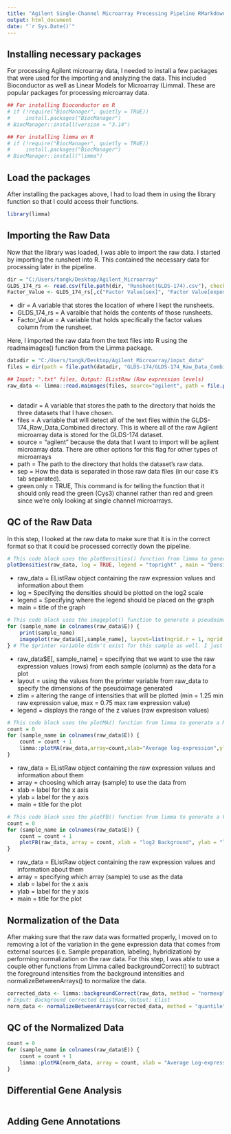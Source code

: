 ```yaml
---
title: "Agilent Single-Channel Microarray Processing Pipeline RMarkdown (GLDS-174)"
output: html_document
date: "`r Sys.Date()`"
---
```


## Installing necessary packages

For processing Agilent microarray data, I needed to install a few packages that were used for the importing and analyzing the data. 
This included Bioconductor as well as Linear Models for Microarray (Limma). These are popular packages for processing microarray data.

```r
## For installing Bioconductor on R
# if (!require("BiocManager", quietly = TRUE))
#     install.packages("BiocManager")
# BiocManager::install(version = "3.14")

## For installing limma on R
# if (!require("BiocManager", quietly = TRUE))
#     install.packages("BiocManager")
# BiocManager::install("limma")

```
## Load the packages
After installing the packages above, I had to load them in using the library function so that I could access their functions.
```r
library(limma)
```
## Importing the Raw Data
Now that the library was loaded, I was able to import the raw data. I started by importing the runsheet into R.
This contained the necessary data for processing later in the pipeline.
```r
dir = "C:/Users/tangk/Desktop/Agilent_Microarray"
GLDS_174_rs <- read.csv(file.path(dir, "Runsheet(GLDS-174).csv"), check.names = FALSE, fileEncoding = 'UTF-8-BOM') ## Outputs a dataframe
Factor_Value <- GLDS_174_rs[,c("Factor Value[sex]", "Factor Value[exposure duration]")]
```
- dir = A variable that stores the location of where I kept the runsheets.
- GLDS_174_rs = A varaible that holds the contents of those runsheets.
- Factor_Value = A variable that holds specifically the factor values column from the runsheet.

Here, I imported the raw data from the text files into R using the readmaimages() function from the Limma package.
```r
datadir = "C:/Users/tangk/Desktop/Agilent_Microarray/input_data"
files = dir(path = file.path(datadir, "GLDS-174/GLDS-174_Raw_Data_Combined"), pattern="*\\.txt$")

## Input: ".txt" files, Output: EListRaw (Raw expression levels)
raw_data <- limma::read.maimages(files, source="agilent", path = file.path(datadir, "GLDS-174/GLDS-174_Raw_Data_Combined"), sep="\t", green.only = TRUE)
  
```
-   datadir = A variable that stores the path to the directory that holds the three datasets that I have chosen.
-   files = A variable that will detect all of the text files within the GLDS-174_Raw_Data_Combined directory. This is where all of the raw Agilent microarray data is stored for the GLDS-174 dataset.
-   source = "agilent" because the data that I want to import will be agilent microarray data. There are other options for this flag for other types of microarrays
-   path = The path to the directory that holds the dataset's raw data.
-   sep = How the data is separated in those raw data files (in our case it's tab separated).
-   green.only = TRUE, This command is for telling the function that it should only read the green (Cys3) channel rather than red and green since we're only looking at single channel microarrays.

## QC of the Raw Data

In this step, I looked at the raw data to make sure that it is in the correct format so that it could be processed correctly down the pipeline.

```r
# This code block uses the plotDensities() function from limma to generate a graph with the raw intensities vs. density 
plotDensities(raw_data, log = TRUE, legend = "topright" , main = "Density of raw expression values for multiple arrays")
```

- raw_data = EListRaw object containing the raw expression values and information about them
- log = Specifying the densities should be plotted on the log2 scale
- legend = Specifying where the legend should be placed on the graph
- main = title of the graph

```r
# This code block uses the imageplot() function to generate a pseudoimage for each sample to allow the user to look for any spatial abnormalities in the expressions on the chip.
for (sample_name in colnames(raw_data$E)) {
    print(sample_name)
	imageplot(raw_data$E[,sample_name], layout=list(ngrid.r = 1, ngrid.c = 1, nspot.r = 809 , nspot.c =55), zlim = c((1.25*min(raw_data$E[,sample_name])),(0.75*max(raw_data$E[,sample_name]))), legend = TRUE)
} # The $printer variable didn't exist for this sample as well. I just searched up factors for 44495 (# of rows) and entered in one of them and it worked.
```

- raw_data$E[, sample_name] = specifying that we want to use the raw expression values (rows) from each sample (column) as the data for a plot
- layout = using the values from the printer variable from raw_data to specify the dimensions of the pseudoimage generated
- zlim = altering the range of intensities that will be plotted (min = 1.25 min raw expression value, max = 0.75 max raw expression value)
- legend = displays the range of the z values (raw expresison values) 

```r
# This code block uses the plotMA() function from limma to generate a MA plot for each of the samples. 
count = 0
for (sample_name in colnames(raw_data$E)) {
    count = count + 1
    limma::plotMA(raw_data,array=count,xlab="Average log-expression",ylab="Expression log-ratio(this sample vs. others)", main = sample_name)
}
```

- raw_data = EListRaw object containing the raw expression values and information about them
- array = choosing which array (sample) to use the data from
- xlab = label for the x axis
- ylab = label for the y axis
- main = title for the plot

```r
# This code block uses the plotFB() function from limma to generate a FB plot to compare the foreground and background intensities in each sample. 
count = 0
for (sample_name in colnames(raw_data$E)) {
    count = count + 1
    plotFB(raw_data, array = count, xlab = "log2 Background", ylab = "log2 Foreground", main = sample_name) 
}
```

- raw_data = EListRaw object containing the raw expression values and information about them
- array = specifying which array (sample) to use as the data
- xlab = label for the x axis
- ylab = label for the y axis
- main = title for the plot

## Normalization of the Data
After making sure that the raw data was formatted properly,
I moved on to removing a lot of the variation in the gene expression data
that comes from external sources (i.e. Sample preparation, labeling, hybridization)
by performing normalization on the raw data. For this step, I was able to use a couple other
functions from Limma called backgroundCorrect() to subtract the foreground intensities
from the background intensities and normalizeBetweenArrays() to normalize the data. 

```r
corrected_data <- limma::backgroundCorrect(raw_data, method = "normexp", verbose=TRUE)
# Input: Background corrected EListRaw, Output: Elist
norm_data <- normalizeBetweenArrays(corrected_data, method = "quantile")  
```

## QC of the Normalized Data

```r
count = 0 
for (sample_name in colnames(raw_data$E)) {
    count = count + 1
    limma::plotMA(norm_data, array = count, xlab = "Average Log-expression", ylab = "Expression Log-ratio (this sample vs. others)", main = sample_name)
}
```

## Differential Gene Analysis

```r

```

## Adding Gene Annotations

```r

```